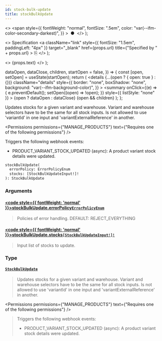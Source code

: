 ```yaml
---
id: stock-bulk-update
title: stockBulkUpdate
---
```


  <>
    <span
      style={{
        fontWeight: "normal",
        fontSize: ".5em",
        color: "var(--ifm-color-secondary-darkest)",
      }}
    >
      &nbsp;●&nbsp;
    </span>
  </>
);

  <>
    Specification
    <a
      className="link"
      style={{ fontSize: "1.5em", paddingLeft: "4px" }}
      target="\_blank"
      href={props.url}
      title={"Specified by " + props.url}
    >
      ⎘
    </a>
  </>
);

  <>
    <span className={props.class}>{props.text}</span>
  </>
);


  dataOpen,
  dataClose,
  children,
  startOpen = false,
}) => {
  const [open, setOpen] = useState(startOpen);
  return (
    <details
      {...(open ? { open: true } : {})}
      className="details"
      style={{
        border: "none",
        boxShadow: "none",
        background: "var(--ifm-background-color)",
      }}
    >
      <summary
        onClick={(e) => {
          e.preventDefault();
          setOpen((open) => !open);
        }}
        style={{ listStyle: "none" }}
      >
        {open ? dataOpen : dataClose}
      </summary>
      {open && children}
    </details>
  );
};

Updates stocks for a given variant and warehouse. Variant and warehouse selectors have to be the same for all stock inputs. Is not allowed to use 'variantId' in one input and 'variantExternalReference' in another.

<Badge text="Added in Saleor 3.13" class="secondary margin-bottom--sm" />

<FeaturePreview />

<Permissions
  permissions={"MANAGE_PRODUCTS"}
  text={"Requires one of the following permissions"}
/>

Triggers the following webhook events:

- PRODUCT_VARIANT_STOCK_UPDATED (async): A product variant stock details were updated.

```graphql
stockBulkUpdate(
  errorPolicy: ErrorPolicyEnum
  stocks: [StockBulkUpdateInput!]!
): StockBulkUpdate
```

### Arguments

#### [<code style={{ fontWeight: 'normal' }}>stockBulkUpdate.<b>errorPolicy</b></code>](#)<Bullet />[`ErrorPolicyEnum`](../../../api-reference/miscellaneous/enums/error-policy-enum) <Badge class="badge badge--secondary" text="enum"/> <Badge class="badge badge--secondary" text="miscellaneous"/>

> Policies of error handling. DEFAULT: REJECT_EVERYTHING

#### [<code style={{ fontWeight: 'normal' }}>stockBulkUpdate.<b>stocks</b></code>](#)<Bullet />[`[StockBulkUpdateInput!]!`](../../../api-reference/products/inputs/stock-bulk-update-input) <Badge class="badge badge--secondary" text="non-null"/> <Badge class="badge badge--secondary" text="input"/> <Badge class="badge badge--secondary" text="products"/>

> Input list of stocks to update.

### Type

#### [`StockBulkUpdate`](../../../api-reference/products/objects/stock-bulk-update) <Badge class="badge badge--secondary" text="object"/> <Badge class="badge badge--secondary" text="products"/>

> Updates stocks for a given variant and warehouse. Variant and warehouse selectors have to be the same for all stock inputs. Is not allowed to use 'variantId' in one input and 'variantExternalReference' in another.
>
> <Badge text="Added in Saleor 3.13" class="secondary margin-bottom--sm" />
>
> <FeaturePreview />

<Permissions
  permissions={"MANAGE_PRODUCTS"}
  text={"Requires one of the following permissions"}
/>

> Triggers the following webhook events:
>
> - PRODUCT_VARIANT_STOCK_UPDATED (async): A product variant stock details were updated.


